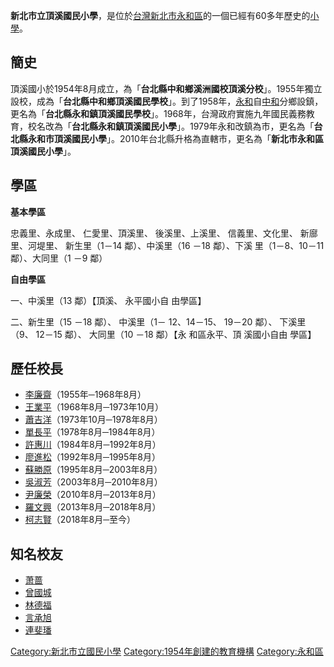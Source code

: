 {{Infobox School
|name=新北市立頂溪國民小學
|other_name= National Dingxi Elementary School
|image=File:2016年新北市永和區頂溪國民小學02.jpg
|motto=
|established=1954年8月
|type=市立[[國民小學|國民小學]]
|district=[[臺灣|臺灣]][[新北市|新北市]][[永和區|永和區]]
|principal=柯志賢
|grades=國小6級
|location={{flagicon|TWN}}[[新北市|新北市]][[永和區|永和區]]文化路133號
|tel=+886-2-2921-2058
|fax=+886-2-2928-1430
|website=[https://www.thps.ntpc.edu.tw/ www.thps.ntpc.edu.tw]
|magazine=待補
}}

'''新北市立頂溪國民小學'''，是位於[[台灣|台灣]][[新北市|新北市]][[永和區|永和區]]的一個已經有60多年歷史的[[小學|小學]]。

==簡史==
頂溪國小於1954年8月成立，為「'''台北縣中和鄉溪洲國校頂溪分校'''」。1955年獨立設校，成為「'''台北縣中和鄉頂溪國民學校'''」。到了1958年，[[永和區|永和]]自[[中和區|中和]]分鄉設鎮，更名為「'''台北縣永和鎮頂溪國民學校'''」。1968年，台灣政府實施九年國民義務教育，校名改為「'''台北縣永和鎮頂溪國民小學'''」。1979年永和改鎮為市，更名為「'''台北縣永和市頂溪國民小學'''」。2010年台北縣升格為直轄市，更名為「'''新北市永和區頂溪國民小學'''」。

== 學區 ==
'''基本學區''' 

忠義里、永成里、 仁愛里、頂溪里、 後溪里、上溪里、 信義里、文化里、 新廍里、河堤里、 新生里（1－14 鄰）、中溪里（16 －18 鄰）、下溪 里（1－8、10－11 鄰）、大同里（1 －9 鄰）

'''自由學區''' 

一、中溪里（13 鄰）【頂溪、 永平國小自 由學區】 

二、新生里（15 －18 鄰）、 中溪里（1－ 12、14－15、 19－20 鄰）、 下溪里（9、 12－15 鄰）、 大同里（10 －18 鄰）【永 和區永平、頂 溪國小自由 學區】

==歷任校長==
*[[李廉齋|李廉齋]]（1955年─1968年8月）
*[[王業平|王業平]]（1968年8月─1973年10月）
*[[蕭吉洋|蕭吉洋]]（1973年10月─1978年8月）
*[[單長平|單長平]]（1978年8月─1984年8月）
*[[許惠川|許惠川]]（1984年8月─1992年8月）
*[[廖進松|廖進松]]（1992年8月─1995年8月）
*[[蘇勝原|蘇勝原]]（1995年8月─2003年8月）
*[[吳淑芳|吳淑芳]]（2003年8月─2010年8月）
*[[尹廉榮|尹廉榮]]（2010年8月─2013年8月）
*[[羅文興|羅文興]]（2013年8月─2018年8月）
*[[柯志賢|柯志賢]]（2018年8月─至今）

==知名校友==
*[[萧蔷|萧蔷]]
*[[曾國城|曾國城]]
*[[林德福|林德福]]
*[[言承旭|言承旭]]
*[[連斐璠|連斐璠]]

{{新北市國民中小學列表}}
{{commons category|National Dingxi Elementary School}}
[[Category:新北市立國民小學|Category:新北市立國民小學]]
[[Category:1954年創建的教育機構|Category:1954年創建的教育機構]]
[[Category:永和區|Category:永和區]]